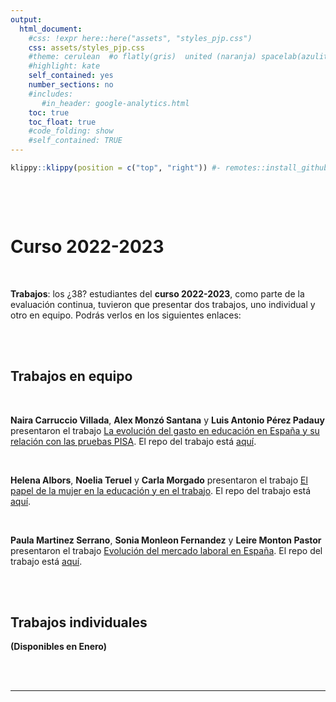 ```yaml
---
output:
  html_document:
    #css: !expr here::here("assets", "styles_pjp.css") 
    css: assets/styles_pjp.css
    #theme: cerulean  #o flatly(gris)  united (naranja) spacelab(azulito) o yeti o faltly o sandstone
    #highlight: kate 
    self_contained: yes
    number_sections: no
    #includes:
       #in_header: google-analytics.html
    toc: true
    toc_float: true
    #code_folding: show
    #self_contained: TRUE
---
```


```r
klippy::klippy(position = c("top", "right")) #- remotes::install_github("rlesur/klippy")
```

<br>

<br>

# Curso 2022-2023

<br>

::: blue
**Trabajos**: los ¿38? estudiantes del **curso 2022-2023**, como parte de la evaluación continua, tuvieron que presentar dos trabajos, uno individual y otro en equipo. Podrás verlos en los siguientes enlaces:
:::

<br><br>

## Trabajos en equipo

<br> 

**Naira Carruccio Villada**, **Alex Monzó Santana** y **Luis Antonio Pérez Padauy** presentaron el trabajo [La evolución del gasto en educación en España y su relación con las pruebas PISA](https://AlexMS77.github.io/trabajo_BigData_equipo/){target="\_blank" }. El repo del trabajo está [aquí](https://github.com/AlexMS77/trabajo_BigData_equipo){target="_blank"}.

<br>

**Helena Albors**, **Noelia Teruel** y **Carla Morgado**
presentaron el trabajo [El papel de la mujer en la educación y en el trabajo](https://carlam01.github.io/trabajo_BigData_equipo/){target="_blank"}.
El repo del trabajo está [aquí](https://github.com/carlam01/trabajo_BigData_equipo){target="_blank"}.  

<br>

**Paula Martinez Serrano**, **Sonia Monleon Fernandez** y **Leire Monton Pastor**
presentaron el trabajo [Evolución del mercado laboral en España](https://github.com/soniamf/trabajo_equipo){target="_blank"}.
El repo del trabajo está [aquí](https://github.com/soniamf/trabajo_equipo){target="_blank"}.



<br><br>

## Trabajos individuales

**(Disponibles en Enero)**

<br><br>

------------------------------------------------------------------------

::: {.tocify-extend-page data-unique="tocify-extend-page" style="height: 0;"}
:::
